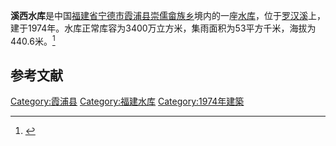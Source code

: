 {{Not|西溪水库}}
{{Infobox Reservoir 
|name = 溪西水库
|nickname = 
|image = 西溪水库 - Xixi Reservoir - 2015.08 - panoramio.jpg
|image_caption = 2015年8月的溪西水库
|map = 
|map_caption = 
|pushpin_map = China Fujian
|pushpin_map_caption = 
|code = BGD41000513
|class = 
|location_of_reservoir = [[福建省|福建省]][[宁德市|宁德市]][[霞浦县|霞浦县]][[崇儒畲族乡|崇儒畲族乡]]
|location_of_dam = 
|inflow = 
|outflow = 
|catchment_area = 53
|reservoir_area = 
|mean_depth = 
|maximum_depth = 
|flood_level = 
|normal_water_level = 
|dead_water_level = 
|water_quality = 
|island = 
|maximum_storage_capacity = 
|normal_storage_capacity = 3400万
|dead_storage_capacity = 
|type_of_dam = 
|elevation_of_dam = 
|height_of_dam = 
|length_of_dam = 
|width_of_dam = 
|installed_capacity = 
|irrigated_area =
|start = 
|complete = 1974年
|cost = 
|emigrate = 
|latd = 27.0263
|latm = 
|lats = 
|latNS = N
|longd = 119.9534
|longm = 
|longs = 
|longEW = E
|website = 
|footnotes = 
}}
<mapframe latitude="27.0263" longitude="119.9534" zoom="13" width="280" height="300" align="right" />
'''溪西水库'''是中国[[福建省|福建省]][[宁德市|宁德市]][[霞浦县|霞浦县]][[崇儒畲族乡|崇儒畲族乡]]境内的一座[[水库|水库]]，位于[[罗汉溪|罗汉溪]]上，建于1974年。水库正常库容为3400万立方米，集雨面积为53平方千米，海拔为440.6米。<ref>{{cite web|url=http://brim.ihb.ac.cn/12/CN/12.asp |title=中国大中型水库基本特征数据库 |work=中国生物多样性信息系统内陆水体生物学分部 |deadurl=yes |archiveurl=https://web.archive.org/web/20120402061833/http://brim.ihb.ac.cn/12/CN/12.asp |archivedate=2012-04-02 }}</ref>
== 参考文献 ==
{{Reflist}}

{{福建小作品}}

[[Category:霞浦县|Category:霞浦县]]
[[Category:福建水库|Category:福建水库]]
[[Category:1974年建築|Category:1974年建築]]
